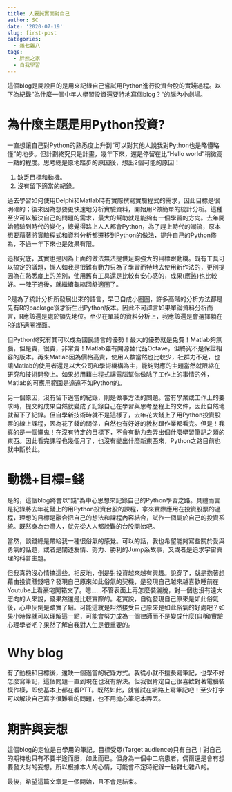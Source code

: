 ```yaml
---
title: 人要誠實面對自己
author: SC
date: '2020-07-19'
slug: first-post
categories:
  - 雜七雜八
tags:
  - 胖熊之家
  - 自我學習
---
```


這個blog是開設目的是用來記錄自己嘗試用Python進行投資台股的實踐過程。以下為紀錄"為什麼一個中年人學習投資還要特地寫個blog？"的腦內小劇場。

# 為什麼主題是用Python投資?

一直想讓自己對Python的熟悉度上升到"可以對其他人說我對Python也是略懂略懂"的地步。但計劃終究只是計畫，幾年下來，還是停留在比"Hello world"稍微高一點的程度。思考總是原地踏步的原因後，想出2個可能的原因：

1. 缺乏目標和動機。
2. 沒有留下適當的紀錄。

過去學習如何使用Delphi和Matlab時有實際撰寫實驗程式的需求，因此目標是很明確的；後來因為想要更快速地分析實驗資料，開始用R做簡單的統計分析。這種至少可以解決自己的問題的需求，最大的幫助就是能夠有一個學習的方向。去年開始體驗到時代的變化，總覺得路上人人都會Python，為了趕上時代的潮流，原本想要藉著將實驗程式和資料分析都遷移到Python的做法，提升自己的Python修為，不過一年下來也是效果有限。

追根究底，其實也是因為上面的做法無法提供足夠強大的目標跟動機。既有工具可以搞定的議題，懶人如我是很難有動力只為了學習而特地去使用新作法的，更別提因為在熟悉度上的差別，使用舊有工具還是比較有安心感的，成果(應該)也比較好。一陣子過後，就繼續龜縮回舒適圈了。

R是為了統計分析所發展出來的語言，早已自成小圈圈，許多高階的分析方法都是先有R的package後才衍生出Python版本。因此不可諱言如果單論資料分析而言，R應該還是處於領先地位。至少在單純的資料分析上，我應該還是會選擇躺在R的舒適圈裡面。

但Python終究有其可以成為國民語言的優勢！最大的優勢就是免費！Matlab夠無腦，但是貴，很貴，非常貴！Matlab雖有開源替代品Octave，但終究不是保證相容的版本。再來Matlab因為價格高貴，使用人數當然也比較少，社群力不足，也讓Matlab的使用者還是以大公司和學術機構為主，能夠對應的主題當然就限縮在研究和技術開發上。如果想用藉由程式讓電腦幫你做除了工作上的事情的外，Matlab的可應用範圍是遠遠不如Python的。

另一個原因，沒有留下適當的紀錄，則是做事方法的問題。當有學業或工作上的要求時，提交的成果自然就變成了記錄自己在學習與思考歷程上的文件，因此自然地就留下了紀錄。但自學新技術時就不是這樣了，去年花大錢上了用Python投資股票的線上課程，因為花了錢的關係，自然也有好好的教材跟作業都看完。但是！我真的是一個懶鬼！在沒有特定的目標下，不會有動力去弄出個什麼學習筆記之類的東西。因此看完課程也幾個月了，也沒有變出什麼新東西來，Python之路目前也就中斷於此。

# 動機+目標=錢

是的，這個blog將會以"錢"為中心思想來記錄自己的Python學習之路。具體而言是紀錄將去年花錢上的用Python投資台股的課程，拿來實際應用在投資股票的過程，理想的目標是融合把自己的想法和課程內容結合，試作一個屬於自己的投資系統。既然身為台灣人，就先從人人都說難的台股開始吧。

當然，談錢總是帶給我一種很俗氣的感覺。可以的話，我也希望能夠寫些關於愛與勇氣的話題，或者是闡述友情、努力、勝利的Jump系故事，又或者是追求宇宙真理的科普主題。

但我真的沒心情搞這些。相反地，倒是對投資越來越有興趣。說穿了，就是抱著想藉由投資賺錢吧？發現自己原來如此俗氣的契機，是發現自己越來越喜歡睡前在Youtube上看豪宅開箱文了。嗯......不管表面上再怎麼裝灑脫，對一個也沒有遠大志向的人來說，錢果然還是比較實際的。老實說，自從發現自己原來是如此俗氣後，心中反倒是踏實了點。可能這就是坦然接受自己原來是如此俗氣的好處吧？如果小時候就可以理解這一點，可能會努力成為一個律師而不是變成什麼(自稱)實驗心理學者吧？果然了解自我對人生是很重要的。

# Why blog

有了動機和目標後，還缺一個適當的紀錄方式。我從小就不擅長寫筆記，也學不好怎麼寫筆記，這個問題一直到現在也沒有解決。但我很肯定自己很喜歡對著電腦裝模作樣，即使基本上都在看PTT。既然如此，就嘗試在網路上寫筆記吧！至少打字可以解決自己寫字很難看的問題，也不用擔心筆記本弄丟。

# 期許與妄想

這個blog的定位是自學用的筆記，目標受眾(Target audience)只有自己！對自己的期待也只有不要半途而廢，如此而已。但身為一個中二病患者，偶爾還是會有想要發大財的妄想。所以根據本人的心情，可能會不定時紀錄一點雜七雜八的。

最後，希望這篇文章是一個開始，且不會是結束。